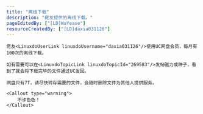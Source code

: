 ```yaml
---
title: "离线下载"
description: "佬友提供的离线下载。"
pageEditedBy: ["[LD]WaYease"]
resourceCreatedBy: ["[LD]daxia031126"]
---
```



<StandardLayout>

    佬友<LinuxdoUserLink linuxdoUsername="daxia031126"/>使用UC网盘会员，每月有100次的离线下载。

    如有需要可以在<LinuxdoTopicLink linuxdoTopicId="269583"/>发帖磁力或种子，看到了就会将下载完毕的文件通过UC发回。

    网盘只有7T，请尽快转存需要的文件，会随时删除文件为其他人提供服务。

    <Callout type="warning">
        不许色色！
    </Callout>

</StandardLayout>